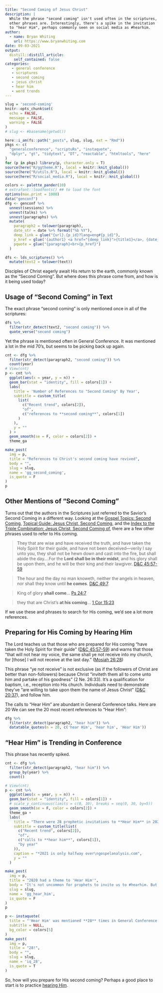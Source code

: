 ```yaml
---
title: "Second Coming of Jesus Christ"
description: |
  While the phrase "second coming" isn't used often in the scriptures,
  other phrases are. Interestingly, there's a spike in the invitation 
  to "hear Him", perhaps commonly seen on social media as #hearhim.
author:
  - name: Bryan Whiting
    url: https://www.bryanwhiting.com
date: 09-03-2021
output:
  distill::distill_article:
    self_contained: false
categories:
   - general conference
   - scriptures
   - second coming
   - jesus christ
   - hear him
   - word trends
---
```



```r
slug = 'second-coming'
knitr::opts_chunk$set(
  echo = FALSE,
  message = FALSE,
  warning = FALSE
)
# slug <- #basename(getwd())
```


```r
here::i_am(fs::path("_posts", slug, slug, ext = "Rmd"))
pkgs <- c(
  "generalconference", "scriptuRs", "instaquote",
  "dplyr", "gt", "tidytext", "DT", "reactable", "htmltools", "here"
)
for (p in pkgs) library(p, character.only = T)
source(here("R/ggtheme.R"), local = knitr::knit_global())
source(here("R/utils.R"), local = knitr::knit_global())
source(here("R/social_media.R"), local = knitr::knit_global())

colors <- palette_pander(10)
# extrafont::loadfonts() ## to load the font
options(max.print = 1000)
data("genconf")
dfg <- genconf %>%
  unnest(sessions) %>%
  unnest(talks) %>%
  unnest(paragraphs) %>%
  mutate(
    paragraph2 = tolower(paragraph),
    date_str = date %>% format("%b %Y"),
    deep_link = glue("{url}.{p_id}?lang=eng#{p_id}"),
    p_href = glue('{author1} <a href="{deep_link}">{title1}</a>, {date_str}'),
    pquote = glue("{paragraph}<br>{p_href}")
  )

dfs <- lds_scriptures() %>%
  mutate(text2 = tolower(text))
```

Disciples of Christ eagerly await His return to the earth, commonly known as the "Second Coming". But where does this phrase come from, and how is it being used today?

## Usage of "Second Coming" in Text

The exact phrase "second coming" is only mentioned once in all of the scriptures:

```r
dfs %>%
  filter(str_detect(text2, "second coming")) %>%
  quote_verse("second coming")
```

Yet the phrase is mentioned often in General Conference. It was mentioned a lot in the mid 70's, but seems to be picking back up again.

```r
cnt <- dfg %>%
  filter(str_detect(paragraph2, "second coming")) %>%
  count(year)
# View(cnt)
p <- cnt %>%
  ggplot(aes(x = year, y = n)) +
  geom_bar(stat = "identity", fill = colors[1]) +
  labs(
    title = 'Number of References to "Second Coming" By Year',
    subtitle = custom_title(
      list(
        c("Recent trend", colors[2]),
        "of",
        c("references to **second coming**", colors[1])
      )
    ),
    y = ""
  ) +
  geom_smooth(se = F, color = colors[2]) +
  theme_ga

make_post(
  img = p,
  title = "References to Christ's second coming have revived",
  body = "",
  slug = slug,
  name = 'gg_second_coming',
  is_quote = F
)
p 
```



## Other Mentions of "Second Coming"

Turns out that the authors in the Scriptures just referred to the Savior's
Second Coming in a different way. Looking at the 
[Gospel Topics: Second Coming](https://www.churchofjesuschrist.org/study/manual/gospel-topics/second-coming-of-jesus-christ?lang=eng), 
[Topical Guide: Jesus Christ, Second Coming](https://www.churchofjesuschrist.org/study/scriptures/tg/jesus-christ-second-coming?lang=eng), and the 
[Index to the Triple Combination: Jesus Christ, Second Coming of](https://www.churchofjesuschrist.org/study/scriptures/triple-index/jesus-christ-second-coming-of?lang=eng), there are a few other phrases used to refer to His coming.

> They that are wise and have received the truth, and have taken the Holy Spirit for their guide, and have not been deceived—verily I say unto you, they shall not be hewn down and cast into the fire, but shall abide the day....For the **Lord shall be in their midst**, and his glory shall be upon them, and he will be their king and their lawgiver. [D&C 45:57-59](https://www.churchofjesuschrist.org/study/scriptures/dc-testament/dc/45.57-59?lang=eng#p57)

> The hour and the day no man knoweth, neither the angels in heaven, nor shall they know until **he comes**. [D&C 49:7](https://www.churchofjesuschrist.org/study/scriptures/dc-testament/dc/49.7?lang=eng#p7).

> King of glory **shall come**... [Ps 24:7](https://www.churchofjesuschrist.org/study/scriptures/ot/ps/24.7?lang=eng#p7)

> they that are Christ’s **at his coming**... [1 Cor 15:23](https://www.churchofjesuschrist.org/study/scriptures/nt/1-cor/15.23?lang=eng#p23)

If we use these and phrases to search for His coming, we'd see a lot more 
references.

## Preparing for His Coming by Hearing Him

The Lord teaches us that those who are prepared for His coming "have taken the Holy Spirit for their guide" ([D&C 45:57-59](https://www.churchofjesuschrist.org/study/scriptures/dc-testament/dc/45.57-59?lang=eng#p57)) and warns that those
"that will not hear my voice, the same shall ye not receive into my church, for [those] I will not receive at the last day."
([Mosiah 26:28](https://www.churchofjesuschrist.org/study/scriptures/bofm/mosiah/26?lang=eng))

This phrase "ye not receive" is not exclusive (as if the followers of Christ
are better than non-followers) because Christ "inviteth them all to come unto him and partake of his goodness" (2 Ne. 26:33). It's a qualification for baptism, i.e., reception into His church. Individuals need to demonstrate they've "are willing to take upon them the name of Jesus Christ" ([D&C 20:37](https://www.churchofjesuschrist.org/study/scriptures/dc-testament/dc/20.p37?lang=eng#p36)), and follow him. 

The calls to "Hear Him" are abundant in General Conference talks. Here are 20
We can see the 20 most recent references to "Hear Him":

```r
dfg %>%
  filter(str_detect(paragraph2, "hear him")) %>%
  datatable_quotes(n = 20, c('hear Him', 'hear him', 'Hear Him'))
```

## "Hear Him" is Trending in Conference

This phrase has recently spiked.


```r
cnt <- dfg %>%
  filter(str_detect(paragraph2, "hear him")) %>%
  group_by(year) %>%
  count()

# View(cnt)
p <- cnt %>%
  ggplot(aes(x = year, y = n)) +
  geom_bar(stat = "identity", fill = colors[1]) +
  # scale_y_continuous(limits = c(0, 30), breaks = seq(0, 30, by=5))
  geom_smooth(se = F, color = colors[2]) +
  theme_ga + 
  labs(
    title = "There were 28 prophetic invitations to **Hear Him** in 2020",
    subtitle = custom_title(list(
      c("Recent trend", colors[2]),
      "of",
      c("calls to **hear him**", colors[1]),
      "by year"
    )),
    caption = "*2021 is only halfway over\ngospelanalysis.com",
    y = ""
  )

make_post(
  img = p,
  title = "2020 had a theme to 'Hear Him'",
  body = "It's not uncommon for prophets to invite us to #hearhim. But recently, there's been a surge in the phrase. Perhaps this suggests how important it is to learn to hear the Lord. Perhaps it also reflects that the prophets share their talks and co-inspire given themes.",
  slug = slug,
  name = 'gg_hear_him',
  is_quote = F
)
p
```
```r
p <- instaquote(
  title = "'Hear Him' was mentioned **28** times in General Conference in 2020",
  subtitle = NULL,
  bg_color = colors[5]
)
make_post(
  img = p,
  title = "28!",
  body = "",
  slug = slug,
  name = 'iq_28',
  is_quote = T
)

```


So, how will you prepare for His second coming? Perhaps a good place to start
is to practice [hearing Him](https://www.churchofjesuschrist.org/study/general-conference/2020/04/45nelson?lang=eng.).
